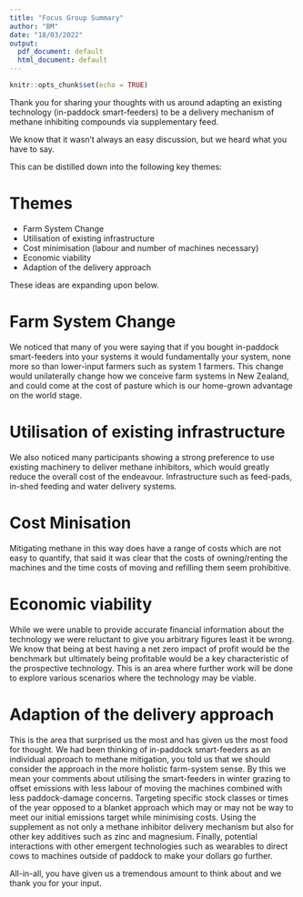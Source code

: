 ```yaml
---
title: "Focus Group Summary"
author: "BM"
date: "18/03/2022"
output:
  pdf_document: default
  html_document: default
---
```


```r
knitr::opts_chunk$set(echo = TRUE)
```

<!-- ![](C:/Users/marmontb/Documents/R/Adoption/UoW.jpg) ![](C:/Users/marmontb/Documents/R/Adoption/DNZ_logo.png) -->

Thank you for sharing your thoughts with us around adapting an existing technology (in-paddock smart-feeders) to be a delivery mechanism of methane inhibiting compounds via supplementary feed.

We know that it wasn't always an easy discussion, but we heard what you have to say.

This can be distilled down into the following key themes:

# Themes

-   Farm System Change
-   Utilisation of existing infrastructure
-   Cost minimisation (labour and number of machines necessary)
-   Economic viability
-   Adaption of the delivery approach

These ideas are expanding upon below.

# Farm System Change

We noticed that many of you were saying that if you bought in-paddock smart-feeders into your systems it would fundamentally your system, none more so than lower-input farmers such as system 1 farmers. This change would unilaterally change how we conceive farm systems in New Zealand, and could come at the cost of pasture which is our home-grown advantage on the world stage.

# Utilisation of existing infrastructure

We also noticed many participants showing a strong preference to use existing machinery to deliver methane inhibitors, which would greatly reduce the overall cost of the endeavour. Infrastructure such as feed-pads, in-shed feeding and water delivery systems.

# Cost Minisation

Mitigating methane in this way does have a range of costs which are not easy to quantify, that said it was clear that the costs of owning/renting the machines and the time costs of moving and refilling them seem prohibitive.

# Economic viability

While we were unable to provide accurate financial information about the technology we were reluctant to give you arbitrary figures least it be wrong. We know that being at best having a net zero impact of profit would be the benchmark but ultimately being profitable would be a key characteristic of the prospective technology. This is an area where further work will be done to explore various scenarios where the technology may be viable.

# Adaption of the delivery approach

This is the area that surprised us the most and has given us the most food for thought. We had been thinking of in-paddock smart-feeders as an individual approach to methane mitigation, you told us that we should consider the approach in the more holistic farm-system sense. By this we mean your comments about utilising the smart-feeders in winter grazing to offset emissions with less labour of moving the machines combined with less paddock-damage concerns. Targeting specific stock classes or times of the year opposed to a blanket approach which may or may not be way to meet our initial emissions target while minimising costs. Using the supplement as not only a methane inhibitor delivery mechanism but also for other key additives such as zinc and magnesium. Finally, potential interactions with other emergent technologies such as wearables to direct cows to machines outside of paddock to make your dollars go further.

All-in-all, you have given us a tremendous amount to think about and we thank you for your input.
